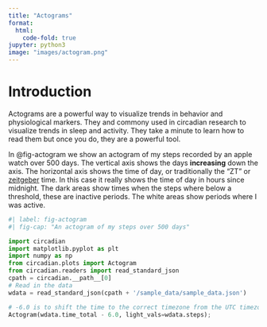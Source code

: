 ```yaml
---
title: "Actograms"
format:
  html:
    code-fold: true
jupyter: python3
image: "images/actogram.png"
---
```


# Introduction 

Actograms are a powerful way to visualize trends in behavior and physiological markers. They and commony used in circadian research to visualize trends in sleep and activity. They take a minute to learn how to read them but once you do, they are a powerful tool.

In @fig-actogram we show an actogram of my steps recorded by an apple watch over 500 days. The vertical axis shows the days **increasing** down the axis. The horizontal axis shows the time of day, or traditionally the "ZT" or [zeitgeber](https://en.wikipedia.org/wiki/Zeitgeber) time. In this case it really shows the time of day in hours since midnight. The dark areas show times when the steps where below a threshold, these are inactive periods. The white areas show periods where I was active. 


```python
#| label: fig-actogram
#| fig-cap: "An actogram of my steps over 500 days"

import circadian 
import matplotlib.pyplot as plt
import numpy as np
from circadian.plots import Actogram 
from circadian.readers import read_standard_json 
cpath = circadian.__path__[0]
# Read in the data
wdata = read_standard_json(cpath + '/sample_data/sample_data.json')

# -6.0 is to shift the time to the correct timezone from the UTC timezone of the data
Actogram(wdata.time_total - 6.0, light_vals=wdata.steps);
```

```python



```

